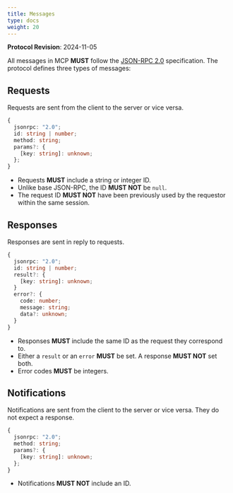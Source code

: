 ```yaml
---
title: Messages
type: docs
weight: 20
---
```


<Info>**Protocol Revision**: 2024-11-05</Info>

All messages in MCP **MUST** follow the
[JSON-RPC 2.0](https://www.jsonrpc.org/specification) specification. The protocol defines
three types of messages:

## Requests

Requests are sent from the client to the server or vice versa.

```typescript
{
  jsonrpc: "2.0";
  id: string | number;
  method: string;
  params?: {
    [key: string]: unknown;
  };
}
```

- Requests **MUST** include a string or integer ID.
- Unlike base JSON-RPC, the ID **MUST NOT** be `null`.
- The request ID **MUST NOT** have been previously used by the requestor within the same
session.

## Responses

Responses are sent in reply to requests.

```typescript
{
  jsonrpc: "2.0";
  id: string | number;
  result?: {
    [key: string]: unknown;
  }
  error?: {
    code: number;
    message: string;
    data?: unknown;
  }
}
```

- Responses **MUST** include the same ID as the request they correspond to.
- Either a `result` or an `error` **MUST** be set. A response **MUST NOT** set both.
- Error codes **MUST** be integers.

## Notifications

Notifications are sent from the client to the server or vice versa. They do not expect a
response.

```typescript
{
  jsonrpc: "2.0";
  method: string;
  params?: {
    [key: string]: unknown;
  };
}
```

- Notifications **MUST NOT** include an ID.
